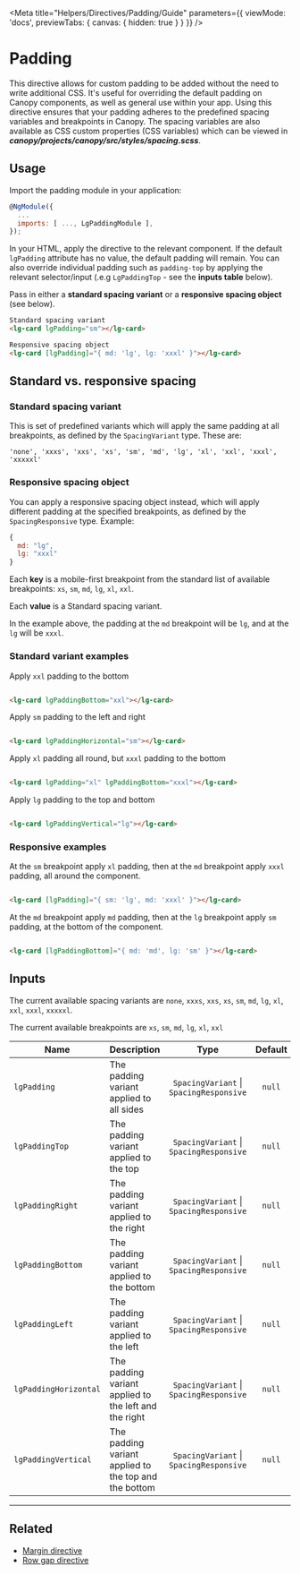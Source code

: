 
<Meta title="Helpers/Directives/Padding/Guide" parameters={{ viewMode: 'docs', previewTabs: { canvas: { hidden: true } } }} />

# Padding

This directive allows for custom padding to be added without the need to write additional CSS. It's useful for overriding the default padding on Canopy components, as well as general use within your app. Using this directive ensures that your padding adheres to the predefined spacing variables and breakpoints in Canopy. The spacing variables are also available as CSS custom properties (CSS variables) which can be viewed in _**canopy/projects/canopy/src/styles/spacing.scss**_.

## Usage

Import the padding module in your application:

```js
@NgModule({
  ...
  imports: [ ..., LgPaddingModule ],
});
```

In your HTML, apply the directive to the relevant component. If the default `lgPadding` attribute has no value, the default padding will remain. You can also override individual padding such as `padding-top` by applying the relevant selector/input (.e.g `LgPaddingTop` - see the **inputs table** below).

Pass in either a **standard spacing variant** or a **responsive spacing object** (see below).

```html
Standard spacing variant
<lg-card lgPadding="sm"></lg-card>

Responsive spacing object
<lg-card [lgPadding]="{ md: 'lg', lg: 'xxxl' }"></lg-card>
```

## Standard vs. responsive spacing

### Standard spacing variant

This is set of predefined variants which will apply the same padding at all breakpoints, as defined by the `SpacingVariant` type. These are:

```
'none', 'xxxs', 'xxs', 'xs', 'sm', 'md', 'lg', 'xl', 'xxl', 'xxxl', 'xxxxxl'
```

### Responsive spacing object

You can apply a responsive spacing object instead, which will apply different padding at the specified breakpoints, as defined by the `SpacingResponsive` type. Example:

```js
{
  md: "lg",
  lg: "xxxl"
}
```

Each **key** is a mobile-first breakpoint from the standard list of available breakpoints: `xs`, `sm`, `md`, `lg`, `xl`, `xxl`.

Each **value** is a Standard spacing variant.

In the example above, the padding at the `md` breakpoint will be `lg`, and at the `lg` will be `xxxl`.


### Standard variant examples

Apply `xxl` padding to the bottom

```html

<lg-card lgPaddingBottom="xxl"></lg-card>

```

Apply `sm` padding to the left and right

```html

<lg-card lgPaddingHorizontal="sm"></lg-card>

```

Apply `xl` padding all round, but `xxxl` padding to the bottom

```html

<lg-card lgPadding="xl" lgPaddingBottom="xxxl"></lg-card>

```

Apply `lg` padding to the top and bottom

```html

<lg-card lgPaddingVertical="lg"></lg-card>

```

### Responsive examples


At the `sm` breakpoint apply `xl` padding, then at the `md` breakpoint apply `xxxl` padding, all around the component.

```html

<lg-card [lgPadding]="{ sm: 'lg', md: 'xxxl' }"></lg-card>

```

At the `md` breakpoint apply `md` padding, then at the `lg` breakpoint apply `sm` padding, at the bottom of the component.

```html

<lg-card [lgPaddingBottom]="{ md: 'md', lg: 'sm' }"></lg-card>

```

## Inputs

The current available spacing variants are `none`, `xxxs`, `xxs`, `xs`, `sm`, `md`, `lg`, `xl`, `xxl`, `xxxl`, `xxxxxl`.

The current available breakpoints are `xs`, `sm`, `md`, `lg`, `xl`, `xxl`

| Name                  | Description                                           |                 Type                  | Default | Required |
|-----------------------|-------------------------------------------------------|:-------------------------------------:|:-------:|:--------:|
| `lgPadding`           | The padding variant applied to all sides              | `SpacingVariant` \| `SpacingResponsive` | `null`  |    No    |
| `lgPaddingTop`        | The padding variant applied to the top                | `SpacingVariant` \| `SpacingResponsive` | `null`  |    No    |
| `lgPaddingRight`      | The padding variant applied to the right              | `SpacingVariant` \| `SpacingResponsive` | `null`  |    No    |
| `lgPaddingBottom`     | The padding variant applied to the bottom             | `SpacingVariant` \| `SpacingResponsive` | `null`  |    No    |
| `lgPaddingLeft`       | The padding variant applied to the left               | `SpacingVariant` \| `SpacingResponsive` | `null`  |    No    |
| `lgPaddingHorizontal` | The padding variant applied to the left and the right | `SpacingVariant` \| `SpacingResponsive` | `null`  |    No    |
| `lgPaddingVertical`   | The padding variant applied to the top and the bottom | `SpacingVariant` \| `SpacingResponsive` | `null`  |    No    |

---

## Related

- [Margin directive](./?path=/docs/helpers-directives-margin-guide--page)
- [Row gap directive](./?path=/docs/helpers-directives-row-gap-guide--page)

<Feedback />
